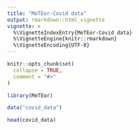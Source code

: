 ```yaml
---
title: "MeTEor-Covid data"
output: rmarkdown::html_vignette
vignette: >
  %\VignetteIndexEntry{MeTEor-Covid data}
  %\VignetteEngine{knitr::rmarkdown}
  %\VignetteEncoding{UTF-8}
---
```


```r
knitr::opts_chunk$set(
  collapse = TRUE,
  comment = "#>"
)
```

```r
library(MeTEor)

data("covid_data")

head(covid_data)
```
